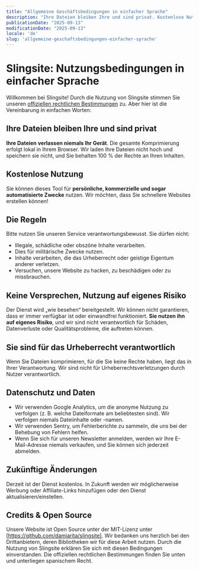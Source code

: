 ```yaml
---
title: "Allgemeine Geschäftsbedingungen in einfacher Sprache"
description: "Ihre Dateien bleiben Ihre und sind privat. Kostenlose Nutzung. Keine Versprechen, Nutzung auf eigenes Risiko. Datenschutz und Daten."
publicationDate: "2025-09-13"
modificationDate: "2025-09-13"
locale: 'de'
slug: 'allgemeine-geschaftsbedingungen-einfacher-sprache'
---
```

# Slingsite: Nutzungsbedingungen in einfacher Sprache
Willkommen bei Slingsite! Durch die Nutzung von Slingsite stimmen Sie unseren [offiziellen rechtlichen Bestimmungen](/en/terms-and-conditions/) zu.
Aber hier ist die Vereinbarung in einfachen Worten:
## Ihre Dateien bleiben Ihre und sind privat
**Ihre Dateien verlassen niemals Ihr Gerät**. Die gesamte Komprimierung erfolgt lokal in Ihrem Browser. Wir laden Ihre Dateien nicht hoch und speichern sie nicht, und Sie behalten 100 % der Rechte an Ihren Inhalten.
## Kostenlose Nutzung
Sie können dieses Tool für **persönliche, kommerzielle und sogar automatisierte Zwecke** nutzen. Wir möchten, dass Sie schnellere Websites erstellen können!
## Die Regeln
Bitte nutzen Sie unseren Service verantwortungsbewusst. Sie dürfen nicht:
- Illegale, schädliche oder obszöne Inhalte verarbeiten.
- Dies für militärische Zwecke nutzen.
- Inhalte verarbeiten, die das Urheberrecht oder geistige Eigentum anderer verletzen.
- Versuchen, unsere Website zu hacken, zu beschädigen oder zu missbrauchen.
## Keine Versprechen, Nutzung auf eigenes Risiko
Der Dienst wird „wie besehen“ bereitgestellt. Wir können nicht garantieren, dass er immer verfügbar ist oder einwandfrei funktioniert. **Sie nutzen ihn auf eigenes Risiko**, und wir sind nicht verantwortlich für Schäden, Datenverluste oder Qualitätsprobleme, die auftreten können.
## Sie sind für das Urheberrecht verantwortlich
Wenn Sie Dateien komprimieren, für die Sie keine Rechte haben, liegt das in Ihrer Verantwortung. Wir sind nicht für Urheberrechtsverletzungen durch Nutzer verantwortlich.
## Datenschutz und Daten
- Wir verwenden Google Analytics, um die anonyme Nutzung zu verfolgen (z. B. welche Dateiformate am beliebtesten sind). Wir verfolgen niemals Dateiinhalte oder -namen.
- Wir verwenden Sentry, um Fehlerberichte zu sammeln, die uns bei der Behebung von Fehlern helfen.
- Wenn Sie sich für unseren Newsletter anmelden, werden wir Ihre E-Mail-Adresse niemals verkaufen, und Sie können sich jederzeit abmelden.
## Zukünftige Änderungen
Derzeit ist der Dienst kostenlos. In Zukunft werden wir möglicherweise Werbung oder Affiliate-Links hinzufügen oder den Dienst aktualisieren/einstellen.
## Credits & Open Source
Unsere Website ist Open Source unter der MIT-Lizenz unter [https://github.com/damiarita/slingsite]. Wir bedanken uns herzlich bei den Drittanbietern, deren Bibliotheken wir für diese Arbeit nutzen.
Durch die Nutzung von Slingsite erklären Sie sich mit diesen Bedingungen einverstanden. Die offiziellen rechtlichen Bestimmungen finden Sie unten und unterliegen spanischem Recht.